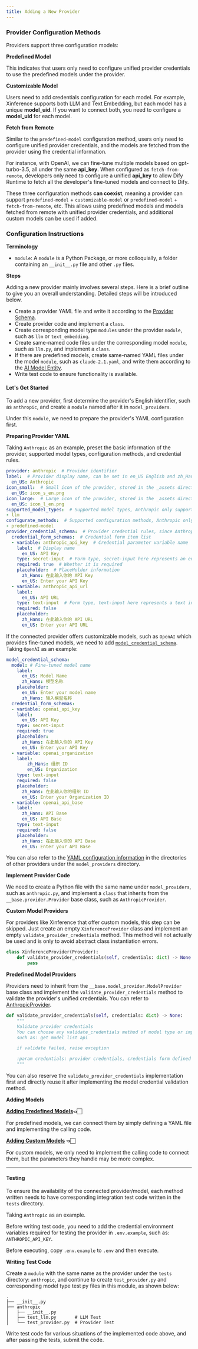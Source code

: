 ```yaml
---
title: Adding a New Provider
---
```



### Provider Configuration Methods

Providers support three configuration models:

**Predefined Model**

This indicates that users only need to configure unified provider credentials to use the predefined models under the provider.

**Customizable Model**

Users need to add credentials configuration for each model. For example, Xinference supports both LLM and Text Embedding, but each model has a unique **model_uid**. If you want to connect both, you need to configure a **model_uid** for each model.

**Fetch from Remote**

Similar to the `predefined-model` configuration method, users only need to configure unified provider credentials, and the models are fetched from the provider using the credential information.

For instance, with OpenAI, we can fine-tune multiple models based on gpt-turbo-3.5, all under the same **api_key**. When configured as `fetch-from-remote`, developers only need to configure a unified **api_key** to allow Dify Runtime to fetch all the developer's fine-tuned models and connect to Dify.

These three configuration methods **can coexist**, meaning a provider can support `predefined-model` + `customizable-model` or `predefined-model` + `fetch-from-remote`, etc. This allows using predefined models and models fetched from remote with unified provider credentials, and additional custom models can be used if added.

### Configuration Instructions

**Terminology**

* `module`: A `module` is a Python Package, or more colloquially, a folder containing an `__init__.py` file and other `.py` files.

**Steps**

Adding a new provider mainly involves several steps. Here is a brief outline to give you an overall understanding. Detailed steps will be introduced below.

* Create a provider YAML file and write it according to the [Provider Schema](https://github.com/langgenius/dify/blob/main/api/core/model_runtime/docs/en_US/schema.md).
* Create provider code and implement a `class`.
* Create corresponding model type `modules` under the provider `module`, such as `llm` or `text_embedding`.
* Create same-named code files under the corresponding model `module`, such as `llm.py`, and implement a `class`.
* If there are predefined models, create same-named YAML files under the model `module`, such as `claude-2.1.yaml`, and write them according to the [AI Model Entity](https://github.com/langgenius/dify/blob/main/api/core/model_runtime/docs/en_US/schema.md#aimodelentity).
* Write test code to ensure functionality is available.

#### Let's Get Started

To add a new provider, first determine the provider's English identifier, such as `anthropic`, and create a `module` named after it in `model_providers`.

Under this `module`, we need to prepare the provider's YAML configuration first.

**Preparing Provider YAML**

Taking `Anthropic` as an example, preset the basic information of the provider, supported model types, configuration methods, and credential rules.

```YAML
provider: anthropic  # Provider identifier
label:  # Provider display name, can be set in en_US English and zh_Hans Chinese. If zh_Hans is not set, en_US will be used by default.
  en_US: Anthropic
icon_small:  # Small icon of the provider, stored in the _assets directory under the corresponding provider implementation directory, same language strategy as label
  en_US: icon_s_en.png
icon_large:  # Large icon of the provider, stored in the _assets directory under the corresponding provider implementation directory, same language strategy as label
  en_US: icon_l_en.png
supported_model_types:  # Supported model types, Anthropic only supports LLM
- llm
configurate_methods:  # Supported configuration methods, Anthropic only supports predefined models
- predefined-model
provider_credential_schema:  # Provider credential rules, since Anthropic only supports predefined models, unified provider credential rules need to be defined
  credential_form_schemas:  # Credential form item list
  - variable: anthropic_api_key  # Credential parameter variable name
    label:  # Display name
      en_US: API Key
    type: secret-input  # Form type, secret-input here represents an encrypted information input box, only displaying masked information when editing.
    required: true  # Whether it is required
    placeholder:  # PlaceHolder information
      zh_Hans: 在此输入你的 API Key
      en_US: Enter your API Key
  - variable: anthropic_api_url
    label:
      en_US: API URL
    type: text-input  # Form type, text-input here represents a text input box
    required: false
    placeholder:
      zh_Hans: 在此输入你的 API URL
      en_US: Enter your API URL
```

If the connected provider offers customizable models, such as `OpenAI` which provides fine-tuned models, we need to add [`model_credential_schema`](https://github.com/langgenius/dify/blob/main/api/core/model_runtime/docs/en_US/schema.md). Taking `OpenAI` as an example:

```yaml
model_credential_schema:
  model: # Fine-tuned model name
    label:
      en_US: Model Name
      zh_Hans: 模型名称
    placeholder:
      en_US: Enter your model name
      zh_Hans: 输入模型名称
  credential_form_schemas:
  - variable: openai_api_key
    label:
      en_US: API Key
    type: secret-input
    required: true
    placeholder:
      zh_Hans: 在此输入你的 API Key
      en_US: Enter your API Key
  - variable: openai_organization
    label:
        zh_Hans: 组织 ID
        en_US: Organization
    type: text-input
    required: false
    placeholder:
      zh_Hans: 在此输入你的组织 ID
      en_US: Enter your Organization ID
  - variable: openai_api_base
    label:
      zh_Hans: API Base
      en_US: API Base
    type: text-input
    required: false
    placeholder:
      zh_Hans: 在此输入你的 API Base
      en_US: Enter your API Base
```

You can also refer to the [YAML configuration information](https://github.com/langgenius/dify/blob/main/api/core/model_runtime/docs/en_US/schema.md) in the directories of other providers under the `model_providers` directory.

**Implement Provider Code**

We need to create a Python file with the same name under `model_providers`, such as `anthropic.py`, and implement a `class` that inherits from the `__base.provider.Provider` base class, such as `AnthropicProvider`.

**Custom Model Providers**

For providers like Xinference that offer custom models, this step can be skipped. Just create an empty `XinferenceProvider` class and implement an empty `validate_provider_credentials` method. This method will not actually be used and is only to avoid abstract class instantiation errors.

```python
class XinferenceProvider(Provider):
    def validate_provider_credentials(self, credentials: dict) -> None:
        pass
```

**Predefined Model Providers**

Providers need to inherit from the `__base.model_provider.ModelProvider` base class and implement the `validate_provider_credentials` method to validate the provider's unified credentials. You can refer to [AnthropicProvider](https://github.com/langgenius/dify/blob/main/api/core/model_runtime/model_providers/anthropic/anthropic.py).

```python
def validate_provider_credentials(self, credentials: dict) -> None:
    """
    Validate provider credentials
    You can choose any validate_credentials method of model type or implement validate method by yourself,
    such as: get model list api

    if validate failed, raise exception

    :param credentials: provider credentials, credentials form defined in `provider_credential_schema`.
    """
```

You can also reserve the `validate_provider_credentials` implementation first and directly reuse it after implementing the model credential validation method.

**Adding Models**

[**Adding Predefined Models**](https://docs.dify.ai/v/zh-hans/guides/model-configuration/predefined-model)**👈🏻**

For predefined models, we can connect them by simply defining a YAML file and implementing the calling code.

[**Adding Custom Models**](https://docs.dify.ai/v/zh-hans/guides/model-configuration/customizable-model) **👈🏻**

For custom models, we only need to implement the calling code to connect them, but the parameters they handle may be more complex.

***

#### Testing

To ensure the availability of the connected provider/model, each method written needs to have corresponding integration test code written in the `tests` directory.

Taking `Anthropic` as an example.

Before writing test code, you need to add the credential environment variables required for testing the provider in `.env.example`, such as: `ANTHROPIC_API_KEY`.

Before executing, copy `.env.example` to `.env` and then execute.

**Writing Test Code**

Create a `module` with the same name as the provider under the `tests` directory: `anthropic`, and continue to create `test_provider.py` and corresponding model type test py files in this module, as shown below:

```shell
.
├── __init__.py
├── anthropic
│   ├── __init__.py
│   ├── test_llm.py       # LLM Test
│   └── test_provider.py  # Provider Test
```

Write test code for various situations of the implemented code above, and after passing the tests, submit the code.
